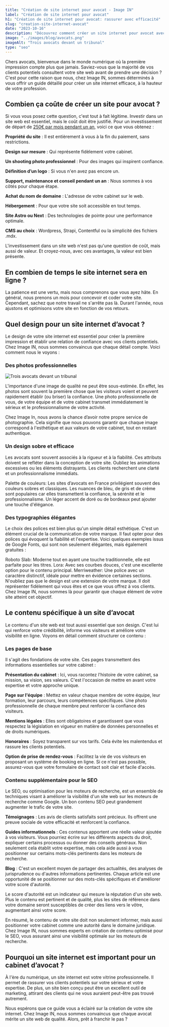 ```yaml
---
title: "Création de site internet pour avocat - Image IN"
label: "Création de site internet pour avocat"
h1: "Création de site internet pour avocat: rassurer avec efficacité"
slug: "creation-site-internet-avocat"
date: "2023-10-16"
description: "Découvrez comment créer un site internet pour avocat avec Image IN. De la conception au contenu, nous couvrons tout ce dont vous avez besoin pour présenter votre cabinet juridique en ligne avec professionnalisme et expertise."
image: "../images/blog/avocats.png"
imageAlt: "Trois avocats devant un tribunal"
type: "seo"
---
```


Chers avocats, bienvenue dans le monde numérique où la première impression compte plus que jamais. Saviez-vous que la majorité de vos clients potentiels consultent votre site web avant de prendre une décision ? C'est pour cette raison que nous, chez Image IN, sommes déterminés à vous offrir un guide détaillé pour créer un site internet efficace, à la hauteur de votre profession.

## Combien ça coûte de créer un site pour avocat ?

Si vous vous posez cette question, c'est tout à fait légitime. Investir dans un site web est essentiel, mais le coût doit être justifié. Pour un investissement de départ de [250€ par mois pendant un an](/votre-site-a-250-euros-par-mois-pendant-1-an/), voici ce que vous obtenez :

**Propriété du site** : Il est entièrement à vous à la fin du paiement, sans restrictions.

**Design sur mesure** : Qui représente fidèlement votre cabinet.

**Un shooting photo professionnel** : Pour des images qui inspirent confiance.

**Définition d’un logo** : Si vous n'en avez pas encore un.

**Support, maintenance et conseil pendant un an** : Nous sommes à vos côtés pour chaque étape.

**Achat du nom de domaine** : L'adresse de votre cabinet sur le web.

**Hébergement** : Pour que votre site soit accessible en tout temps.

**Site Astro ou Next** : Des technologies de pointe pour une performance optimale.

**CMS au choix** : Wordpress, Strapi, Contentful ou la simplicité des fichiers .mdx.

L'investissement dans un site web n'est pas qu'une question de coût, mais aussi de valeur. Et croyez-nous, avec ces avantages, la valeur est bien présente.

## En combien de temps le site internet sera en ligne ?

La patience est une vertu, mais nous comprenons que vous ayez hâte. En général, nous prenons un mois pour concevoir et coder votre site. Cependant, sachez que notre travail ne s'arrête pas là. Durant l'année, nous ajustons et optimisons votre site en fonction de vos retours.

## Quel design pour un site internet d’avocat ?

Le design de votre site internet est essentiel pour créer la première impression et établir une relation de confiance avec vos clients potentiels. Chez Image IN, nous sommes convaincus que chaque détail compte. Voici comment nous le voyons :

### Des photos professionnelles

![Trois avocats devant un tribunal](../images/blog/avocats.png)

L'importance d'une image de qualité ne peut être sous-estimée. En effet, les photos sont souvent la première chose que les visiteurs voient et peuvent rapidement établir (ou briser) la confiance. Une photo professionnelle de vous, de votre équipe et de votre cabinet transmet immédiatement le sérieux et le professionnalisme de votre activité.

Chez Image In, nous avons la chance d’avoir notre propre service de photographie. Cela signifie que nous pouvons garantir que chaque image correspond à l'esthétique et aux valeurs de votre cabinet, tout en restant authentique.

### Un design sobre et efficace

Les avocats sont souvent associés à la rigueur et à la fiabilité. Ces attributs doivent se refléter dans la conception de votre site. Oubliez les animations excessives ou les éléments distrayants. Les clients recherchent une clarté et un professionnalisme immédiats.

Palette de couleurs: Les sites d’avocats en France privilégient souvent des couleurs sobres et classiques. Les nuances de bleu, de gris et de crème sont populaires car elles transmettent la confiance, la sérénité et le professionnalisme. Un léger accent de doré ou de bordeaux peut ajouter une touche d'élégance.
### Des typographies élégantes

Le choix des polices est bien plus qu'un simple détail esthétique. C'est un élément crucial de la communication de votre marque. Il faut opter pour des polices qui évoquent la fiabilité et l'expertise. Voici quelques exemples issus de Google Fonts, qui sont non seulement élégantes, mais également gratuites :

Roboto Slab: Moderne tout en ayant une touche traditionnelle, elle est parfaite pour les titres.
Lora: Avec ses courbes douces, c'est une excellente option pour le contenu principal.
Merriweather: Une police avec un caractère distinctif, idéale pour mettre en évidence certaines sections.
N'oubliez pas que le design est une extension de votre marque. Il doit représenter fidèlement qui vous êtes et ce que vous offrez à vos clients. Chez Image IN, nous sommes là pour garantir que chaque élément de votre site atteint cet objectif.

## Le contenu spécifique à un site d’avocat

Le contenu d'un site web est tout aussi essentiel que son design. C'est lui qui renforce votre crédibilité, informe vos visiteurs et améliore votre visibilité en ligne. Voyons en détail comment structurer ce contenu :

### Les pages de base

Il s'agit des fondations de votre site. Ces pages transmettent des informations essentielles sur votre cabinet :

**Présentation du cabinet** : Ici, vous racontez l'histoire de votre cabinet, sa mission, sa vision, ses valeurs. C'est l'occasion de mettre en avant votre expertise et votre approche unique.

**Page sur l'équipe** : Mettez en valeur chaque membre de votre équipe, leur formation, leur parcours, leurs compétences spécifiques. Une photo professionnelle de chaque membre peut renforcer la confiance des visiteurs.

**Mentions légales** : Elles sont obligatoires et garantissent que vous respectez la législation en vigueur en matière de données personnelles et de droits numériques.

**Honoraires** : Soyez transparent sur vos tarifs. Cela évite les malentendus et rassure les clients potentiels.

**Option de prise de rendez-vous** : Facilitez la vie de vos visiteurs en proposant un système de booking en ligne. Si ce n'est pas possible, assurez-vous que votre formulaire de contact soit clair et facile d'accès.

### Contenu supplémentaire pour le SEO

Le SEO, ou optimisation pour les moteurs de recherche, est un ensemble de techniques visant à améliorer la visibilité d'un site web sur les moteurs de recherche comme Google. Un bon contenu SEO peut grandement augmenter le trafic de votre site.

**Témoignages** : Les avis de clients satisfaits sont précieux. Ils offrent une preuve sociale de votre efficacité et renforcent la confiance.

**Guides informationnels** : Ces contenus apportent une réelle valeur ajoutée à vos visiteurs. Vous pourriez écrire sur les différents aspects du droit, expliquer certains processus ou donner des conseils généraux. Non seulement cela établit votre expertise, mais cela aide aussi à vous positionner sur certains mots-clés pertinents dans les moteurs de recherche.

**Blog** : C'est un excellent moyen de partager des actualités, des analyses de jurisprudence ou d'autres informations pertinentes. Chaque article est une opportunité de se positionner sur des mots-clés spécifiques et d'améliorer votre score d'autorité.

Le score d'autorité est un indicateur qui mesure la réputation d'un site web. Plus le contenu est pertinent et de qualité, plus les sites de référence dans votre domaine seront susceptibles de créer des liens vers le vôtre, augmentant ainsi votre score.

En résumé, le contenu de votre site doit non seulement informer, mais aussi positionner votre cabinet comme une autorité dans le domaine juridique. Chez Image IN, nous sommes experts en création de contenu optimisé pour le SEO, vous assurant ainsi une visibilité optimale sur les moteurs de recherche.

## Pourquoi un site internet est important pour un cabinet d’avocat ?

À l'ère du numérique, un site internet est votre vitrine professionnelle. Il permet de rassurer vos clients potentiels sur votre sérieux et votre expertise. De plus, un site bien conçu peut être un excellent outil de marketing, attirant des clients qui ne vous auraient peut-être pas trouvé autrement.

Nous espérons que ce guide vous a éclairé sur la création de votre site internet. Chez Image IN, nous sommes convaincus que chaque avocat mérite un site web de qualité. Alors, prêt à franchir le pas ?